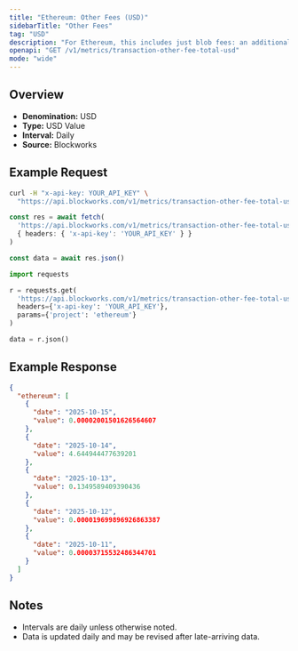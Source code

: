 ```yaml
---
title: "Ethereum: Other Fees (USD)"
sidebarTitle: "Other Fees"
tag: "USD"
description: "For Ethereum, this includes just blob fees: an additional fee for transactions that post data to \"blobs,\" which are specialized data availability solutions for L2 blockchains."
openapi: "GET /v1/metrics/transaction-other-fee-total-usd"
mode: "wide"
---
```


## Overview

- **Denomination:** USD
- **Type:** USD Value
- **Interval:** Daily
- **Source:** Blockworks

## Example Request

<CodeGroup>

```bash cURL
curl -H "x-api-key: YOUR_API_KEY" \
  "https://api.blockworks.com/v1/metrics/transaction-other-fee-total-usd?project=ethereum"
```

```typescript TypeScript
const res = await fetch(
  'https://api.blockworks.com/v1/metrics/transaction-other-fee-total-usd?project=ethereum',
  { headers: { 'x-api-key': 'YOUR_API_KEY' } }
)

const data = await res.json()
```

```python Python
import requests

r = requests.get(
  'https://api.blockworks.com/v1/metrics/transaction-other-fee-total-usd',
  headers={'x-api-key': 'YOUR_API_KEY'},
  params={'project': 'ethereum'}
)

data = r.json()
```

</CodeGroup>

## Example Response

```json
{
  "ethereum": [
    {
      "date": "2025-10-15",
      "value": 0.00002001501626564607
    },
    {
      "date": "2025-10-14",
      "value": 4.644944477639201
    },
    {
      "date": "2025-10-13",
      "value": 0.1349589409390436
    },
    {
      "date": "2025-10-12",
      "value": 0.000019699896926863387
    },
    {
      "date": "2025-10-11",
      "value": 0.00003715532486344701
    }
  ]
}
```

## Notes
- Intervals are daily unless otherwise noted.
- Data is updated daily and may be revised after late-arriving data.